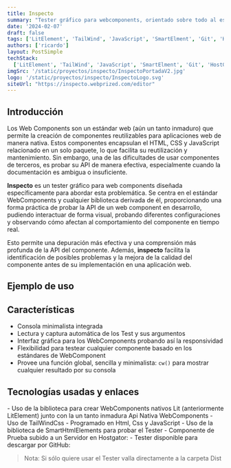```yaml
---
title: Inspecto
summary: "Tester gráfico para webcomponents, orientado sobre todo al estándar WebComponents y cualquier biblioteca derivada de ella. Útil para probar la Api de un WebComponent que esté en desarrollo o de documentación ambigua."
date: '2024-02-07'
draft: false
tags: ['LitElement', 'TailWind', 'JavaScript', 'SmartElment', 'Git', 'HostGator']
authors: ['ricardo']
layout: PostSimple
techStack:
  ['LitElement', 'TailWind', 'JavaScript', 'SmartElment', 'Git', 'HostGator']
imgSrc: '/static/proyectos/inspecto/InspectoPortadaV2.jpg'
logo: '/static/proyectos/inspecto/InspectoLogo.svg'
siteUrl: "https://inspecto.webprized.com/editor"
---
```


<TOCInline toc={props.toc} asDisclosure />

## Introducción
<CImage src='/static/proyectos/inspecto/InspectoPortadaV2.jpg'/>

Los Web Components son un estándar web (aún un tanto inmaduro) que permite la creación de componentes reutilizables para aplicaciones web de manera nativa. Estos componentes encapsulan el HTML, CSS y JavaScript relacionado en un solo paquete, lo que facilita su reutilización y mantenimiento. Sin embargo, una de las dificultades de usar componentes de terceros, es probar su API de manera efectiva, especialmente cuando la documentación es ambigua o insuficiente.

**Inspecto** es un tester gráfico para web components diseñada específicamente para abordar esta problemática. Se centra en el estándar WebComponents y cualquier biblioteca derivada de él, proporcionando una forma práctica de probar la API de un web component en desarrollo, pudiendo interactuar de forma visual, probando diferentes configuraciones y observando cómo afectan al comportamiento del componente en tiempo real.

Esto permite una depuración más efectiva y una comprensión más profunda de la API del componente. Además, **inspecto** facilita la identificación de posibles problemas y la mejora de la calidad del componente antes de su implementación en una aplicación web.


## Ejemplo de uso

<CVideo src='/proyectos/DemoFinalInspecto.mp4'/>

## Características

- Consola minimalista integrada
- Lectura y captura automática de los Test y sus argumentos
- Interfaz gráfica para los WebComponents probando así la responsividad
- Flexibilidad para testear cualquier componente basado en los estándares de WebComponent
- Provee una función global, sencilla y minimalista: `cw()` para mostrar cualquier resultado por su consola

## Tecnologías usadas y enlaces
<TechStack stacks = {props.techStack}/>
- Uso de la biblioteca para crear WebComponents nativos Lit (anteriormente LitElement) junto con la un tanto inmadura Api Nativa WebComponents
- Uso de TailWindCss
- Programado en Html, Css y JavaScript
- Uso de la biblioteca de SmartHtmlElements para probar el Tester
- Componente de Prueba subido a un Servidor en Hostgator: <CLink className="inline-block" href="https://inspecto.webprized.com/editor"/>
- Tester disponible para descargar por GitHub: <CLink className="inline-block" href="https://github.com/RNovaCoder/Inspecto"/>

> Nota: Si sólo quiere usar el Tester valla directamente a la carpeta Dist


